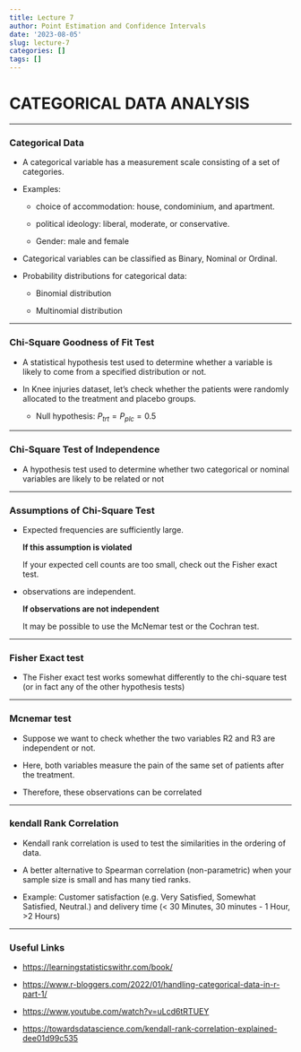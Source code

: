 ```yaml
---
title: Lecture 7
author: Point Estimation and Confidence Intervals
date: '2023-08-05'
slug: lecture-7
categories: []
tags: []
---
```


# CATEGORICAL DATA ANALYSIS

------------------------------------------------------------------------

### Categorical Data

-   A categorical variable has a measurement scale consisting of a set of categories.

-   Examples:

    -   choice of accommodation: house, condominium, and apartment.

    -   political ideology: liberal, moderate, or conservative.

    -   Gender: male and female

-   Categorical variables can be classified as Binary, Nominal or Ordinal.

-   Probability distributions for categorical data:

    -   Binomial distribution

    -   Multinomial distribution

------------------------------------------------------------------------

### Chi-Square Goodness of Fit Test

-   A statistical hypothesis test used to determine whether a variable is likely to come from a specified distribution or not.

-   In Knee injuries dataset, let's check whether the patients were randomly allocated to the treatment and placebo groups.

    -   Null hypothesis: $P_{trt} = P_{plc} = 0.5$

------------------------------------------------------------------------

### Chi-Square Test of Independence

-   A hypothesis test used to determine whether two categorical or nominal variables are likely to be related or not

------------------------------------------------------------------------

### Assumptions of Chi-Square Test

-   Expected frequencies are sufficiently large.

    **If this assumption is violated**

    If your expected cell counts are too small, check out the Fisher exact test.

-   observations are independent.

    **If observations are not independent**

    It may be possible to use the McNemar test or the Cochran test.

------------------------------------------------------------------------

### Fisher Exact test

-   The Fisher exact test works somewhat differently to the chi-square test (or in fact any of the other hypothesis tests)

------------------------------------------------------------------------

### Mcnemar test

-   Suppose we want to check whether the two variables R2 and R3 are independent or not.

-   Here, both variables measure the pain of the same set of patients after the treatment.

-   Therefore, these observations can be correlated

------------------------------------------------------------------------

### kendall Rank Correlation

-   Kendall rank correlation is used to test the similarities in the ordering of data.

-   A better alternative to Spearman correlation (non-parametric) when your sample size is small and has many tied ranks.

-   Example: Customer satisfaction (e.g. Very Satisfied, Somewhat Satisfied, Neutral.) and delivery time (\< 30 Minutes, 30 minutes - 1 Hour, \>2 Hours)

------------------------------------------------------------------------

### Useful Links

-   <https://learningstatisticswithr.com/book/>

-   <https://www.r-bloggers.com/2022/01/handling-categorical-data-in-r-part-1/>

-   <https://www.youtube.com/watch?v=uLcd6tRTUEY>

-   <https://towardsdatascience.com/kendall-rank-correlation-explained-dee01d99c535>
